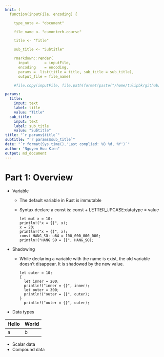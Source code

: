 ```yaml
---
knit: (
  function(inputFile, encoding) { 

    type_note <- "document"

    file_name <- "eamontech-course"

    title <- "Title"

    sub_title <- "Subtitle"

    rmarkdown::render( 
      input       = inputFile, 
      encoding    = encoding, 
      params =  list(title = title, sub_title = sub_title),    
      output_file = file_name)

    #file.copy(inputFile, file.path(format(paste("/home/tulipbk/github/kienngynh/notebooks/",type_note,sep="")), basename(format(paste(file_name,".Rmd",sep="")))),overwrite = TRUE)})

params: 
  title:
    input: text
    label: title
    value: "Title"
  sub_title:
    input: text
    label: sub_title
    value: "Subtitle"
title: "`r params$title`"
subtitle: "`r params$sub_title`"
date: "`r format(Sys.time(),'Last complied: %B %d, %Y')`"
author: "Nguyen Huu Kien"
output: md_document
---
```


# Part 1: Overview

* Variable
  - The default variable in Rust is immutable
  - Syntax declare a const is: const + LETTER_UPCASE:datatype = value

    ```.rust
    let mut x = 10;
    println!("x = {}", x);
    x = 20;
    println!("x = {}", x);
    const HANG_SO: u64 = 100_000_000_000;
    println!("HANG SO = {}", HANG_SO); 
    ```

* Shadowing
  - While declaring a variable with the name is exist, the old variable doesn't disappear. It is shadowed by the new value.

    ```.rust
    let outer = 10;
    {
      let inner = 200;
      println!("inner = {}", inner);
      let outer = 300;
      println!("outer = {}", outer);
    }
      println!("outer = {}", outer);
    ```

* Data types

|Hello|World|
|-----|-----|
|a    |  b  |

  - Scalar data 
  - Compound data
